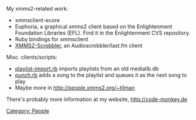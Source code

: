 My xmms2-related work:
* xmmsclient-ecore
* Euphoria, a graphical xmms2 client based on the Enlightenment Foundation Libraries (EFL). Find it in the Enlightenment CVS repository.
* Ruby bindings for xmmsclient
* [[Client:XMMS2-Scrobbler | XMMS2-Scrobbler]], an Audioscrobbler/last.fm client

Misc. clients/scripts:
* [http://people.xmms2.org/~tilman/playlist-import.rb playlist-import.rb] imports playlists from an old medialib.db
* [http://people.xmms2.org/~tilman/punch.rb punch.rb] adds a song to the playlist and queues it as the next song to play
* Maybe more in http://people.xmms2.org/~tilman

There's probably more information at my website, http://code-monkey.de

[[Category: People]]